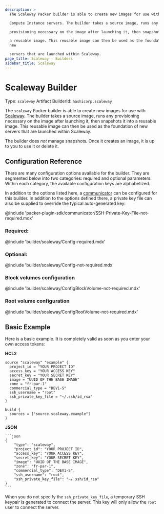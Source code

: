 ```yaml
---
description: >
  The Scaleway Packer builder is able to create new images for use with Scaleway

  Compute Instance servers. The builder takes a source image, runs any

  provisioning necessary on the image after launching it, then snapshots it into

  a reusable image. This reusable image can then be used as the foundation of
  new

  servers that are launched within Scaleway.
page_title: Scaleway - Builders
sidebar_title: Scaleway
---
```


# Scaleway Builder

Type: `scaleway`
Artifact BuilderId: `hashicorp.scaleway`

The `scaleway` Packer builder is able to create new images for use with
[Scaleway](https://www.scaleway.com). The builder takes a source image, runs
any provisioning necessary on the image after launching it, then snapshots it
into a reusable image. This reusable image can then be used as the foundation
of new servers that are launched within Scaleway.

The builder does _not_ manage snapshots. Once it creates an image, it is up to
you to use it or delete it.

## Configuration Reference

There are many configuration options available for the builder. They are
segmented below into two categories: required and optional parameters. Within
each category, the available configuration keys are alphabetized.

In addition to the options listed here, a
[communicator](/docs/templates/legacy_json_templates/communicator) can be configured for this
builder. In addition to the options defined there, a private key file
can also be supplied to override the typical auto-generated key:

@include 'packer-plugin-sdk/communicator/SSH-Private-Key-File-not-required.mdx'

### Required:

@include 'builder/scaleway/Config-required.mdx'

### Optional:

@include 'builder/scaleway/Config-not-required.mdx'

### Block volumes configuration

@include 'builder/scaleway/ConfigBlockVolume-not-required.mdx'

### Root volume configuration

@include 'builder/scaleway/ConfigRootVolume-not-required.mdx'

## Basic Example

Here is a basic example. It is completely valid as soon as you enter your own
access tokens:

**HCL2**

```hcl
source "scaleway" "example" {
  project_id = "YOUR PROJECT ID"
  access_key = "YOUR ACCESS KEY"
  secret_key = "YOUR SECRET KEY"
  image = "UUID OF THE BASE IMAGE"
  zone = "fr-par-1"
  commercial_type = "DEV1-S"
  ssh_username = "root"
  ssh_private_key_file = "~/.ssh/id_rsa"
}

build {
  sources = ["source.scaleway.example"]
}
```


**JSON**

    ```json
    {
        "type": "scaleway",
        "project_id": "YOUR PROJECT ID",
        "access_key": "YOUR ACCESS KEY",
        "secret_key": "YOUR SECRET KEY",
        "image": "UUID OF THE BASE IMAGE",
        "zone": "fr-par-1",
        "commercial_type": "DEV1-S",
        "ssh_username": "root",
        "ssh_private_key_file": "~/.ssh/id_rsa"
    }
    ```


When you do not specify the `ssh_private_key_file`, a temporary SSH keypair
is generated to connect the server. This key will only allow the `root` user to
connect the server.
